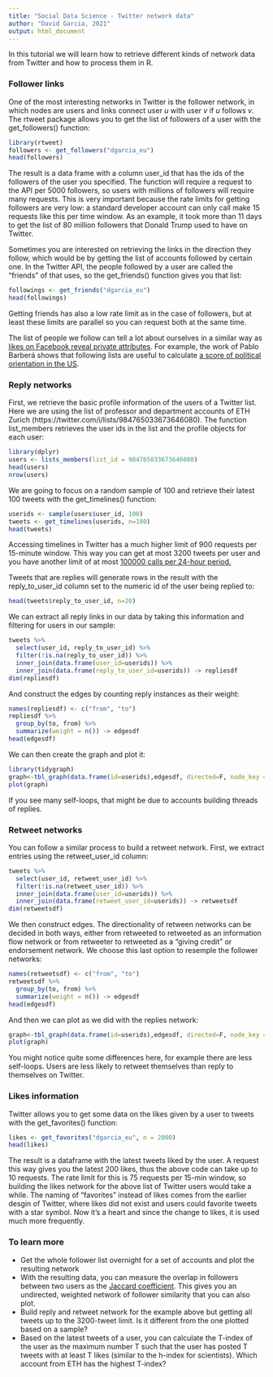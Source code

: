 ```yaml
---
title: "Social Data Science - Twitter network data"
author: "David Garcia, 2021"
output: html_document
---
```


In this tutorial we will learn how to retrieve different kinds of network data from Twitter and how to process them in R.

### Follower links

One of the most interesting networks in Twitter is the follower network, in which nodes are users and links connect user $u$ with user $v$ if $u$ follows $v$. The rtweet package allows you to get the list of followers of a user with the get_followers() function:
```r
library(rtweet)
followers <- get_followers("dgarcia_eu")
head(followers)
```

The result is a data frame with a column user_id that has the ids of the followers of the user you specified. The function will require a request to the API per 5000 followers, so users with millions of followers will require many requests. This is very important because the rate limits for getting followers are very low: a standard developer account can only call make 15 requests like this per time window. As an example, it took more than 11 days to get the list of 80 million followers that Donald Trump used to have on Twitter.

Sometimes you are interested on retrieving the links in the direction they follow, which would be by getting the list of accounts followed by certain one. In the Twitter API, the people followed by a user are called the "friends" of that uses, so the get_friends() function gives you that list:

```r
followings <- get_friends("dgarcia_eu")
head(followings)
```

Getting friends has also a low rate limit as in the case of followers, but at least these limits are parallel so you can request both at the same time.

The list of people we follow can tell a lot about ourselves in a similar way as [likes on Facebook reveal private attributes](https://www.pnas.org/content/110/15/5802). For example, the work of Pablo Barberá shows that following lists are useful to calculate [a score of political orientation in the US](https://journals.sagepub.com/doi/abs/10.1177/0956797615594620).

### Reply networks

First, we retrieve the basic profile information of the users of a Twitter list. Here we are using the list of professor and department accounts of ETH Zurich (https://twitter.com/i/lists/984765033673646080). The function list_members retrieves the user ids in the list and the profile objects for each user:

```r
library(dplyr)
users <- lists_members(list_id = 984765033673646080)
head(users)
nrow(users)
```

We are going to focus on a random sample of 100 and retrieve their latest 100 tweets with the get_timelines() function:

```r
userids <- sample(users$user_id, 100)
tweets <- get_timelines(userids, n=100)
head(tweets)
```

Accessing timelines in Twitter has a much higher limit of 900 requests per 15-minute window. This way you can get at most 3200 tweets per user and you have another limit of at most [100000 calls per 24-hour period.](https://developer.twitter.com/en/docs/twitter-api/v1/tweets/timelines/api-reference/get-statuses-user_timeline)

Tweets that are replies will generate rows in the result with the reply_to_user_id column set to the numeric id of the user being replied to:
```r
head(tweets$reply_to_user_id, n=20)
```
We can extract all reply links in our data by taking this information and filtering for users in our sample:
```r
tweets %>% 
  select(user_id, reply_to_user_id) %>% 
  filter(!is.na(reply_to_user_id)) %>% 
  inner_join(data.frame(user_id=userids)) %>%
  inner_join(data.frame(reply_to_user_id=userids)) -> repliesdf
dim(repliesdf)
```

And construct the edges by counting reply instances as their weight:
```r
names(repliesdf) <- c("from", "to")
repliesdf %>% 
  group_by(to, from) %>%
  summarize(weight = n()) -> edgesdf
head(edgesdf)
```

We can then create the graph and plot it:
```r
library(tidygraph)
graph<-tbl_graph(data.frame(id=userids),edgesdf, directed=F, node_key = "id")
plot(graph)
```

If you see many self-loops, that might be due to accounts building threads of replies.

### Retweet networks

You can follow a similar process to build a retweet network. First, we extract entries using the retweet_user_id column:

```r
tweets %>% 
  select(user_id, retweet_user_id) %>% 
  filter(!is.na(retweet_user_id)) %>% 
  inner_join(data.frame(user_id=userids)) %>%
  inner_join(data.frame(retweet_user_id=userids)) -> retweetsdf
dim(retweetsdf)
```

We then construct edges. The directionality of retween networks can be decided in both ways, either from retweeted to retweeted as an information flow network or from retweeter to retweeted as a "giving credit" or endorsement network. We choose this last option to resemple the follower networks:
```r
names(retweetsdf) <- c("from", "to")
retweetsdf %>% 
  group_by(to, from) %>%
  summarize(weight = n()) -> edgesdf
head(edgesdf)
```

And then we can plot as we did with the replies network:
```r
graph<-tbl_graph(data.frame(id=userids),edgesdf, directed=F, node_key = "id")
plot(graph)
```

You might notice quite some differences here, for example there are less self-loops. Users are less likely to retweet themselves than reply to themselves on Twitter.

### Likes information

Twitter allows you to get some data on the likes given by a user to tweets with the get_favorites() function:

```r
likes <- get_favorites("dgarcia_eu", n = 2000)
head(likes)
```

The result is a dataframe with the latest tweets liked by the user. A request this way gives you the latest 200 likes, thus the above code can take up to 10 requests. The rate limit for this is 75 requests per 15-min window, so building the likes network for the above list of Twitter users would take a while. 
The naming of "favorites" instead of likes comes from the earlier desgin of Twitter, where likes did not exist and users could favorite tweets with a star symbol. Now it's a heart and since the change to likes, it is used much more frequently.

### To learn more

- Get the whole follower list overnight for a set of accounts and plot the resulting network
- With the resulting data, you can measure the overlap in followers between two users as the [Jaccard coefficient](https://en.wikipedia.org/wiki/Jaccard_index). This gives you an undirected, weighted network of follower similarity that you can also plot.
- Build reply and retweet network for the example above but getting all tweets up to the 3200-tweet limit. Is it different from the one plotted based on a sample?
- Based on the latest tweets of a user, you can calculate the T-index of the user as the maximum number T such that the user has posted T tweets with at least T likes (similar to the h-index for scientists). Which account from ETH has the highest T-index?


